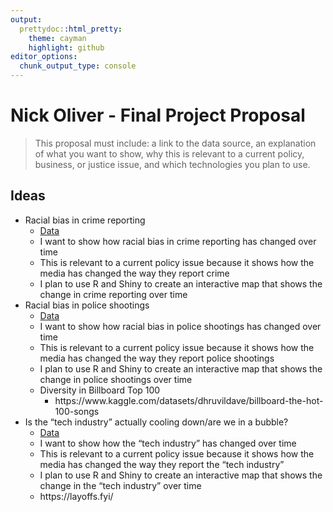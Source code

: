 ```yaml
---
output:
  prettydoc::html_pretty:
    theme: cayman
    highlight: github
editor_options: 
  chunk_output_type: console
---
```



# Nick Oliver - Final Project Proposal

> This proposal must include: a link to the data source, an explanation of what you want to show, why this is relevant to a current policy, business, or justice issue, and which technologies you plan to use.

## Ideas

- Racial bias in crime reporting
    - [Data](https://www.kaggle.com/mrmorj/crime-data-from-2010-to-present)
    - I want to show how racial bias in crime reporting has changed over time
    - This is relevant to a current policy issue because it shows how the media has changed the way they report crime
    - I plan to use R and Shiny to create an interactive map that shows the change in crime reporting over time
- Racial bias in police shootings
    - [Data](https://www.kaggle.com/washingtonpost/police-shootings)
    - I want to show how racial bias in police shootings has changed over time
    - This is relevant to a current policy issue because it shows how the media has changed the way they report police shootings
    - I plan to use R and Shiny to create an interactive map that shows the change in police shootings over time
  - Diversity in Billboard Top 100
    - https://www.kaggle.com/datasets/dhruvildave/billboard-the-hot-100-songs
- Is the "tech industry" actually cooling down/are we in a bubble?
    - [Data](https://www.kaggle.com/justinas/startup-funding-investments)
    - I want to show how the "tech industry" has changed over time
    - This is relevant to a current policy issue because it shows how the media has changed the way they report the "tech industry"
    - I plan to use R and Shiny to create an interactive map that shows the change in the "tech industry" over time
    - https://layoffs.fyi/